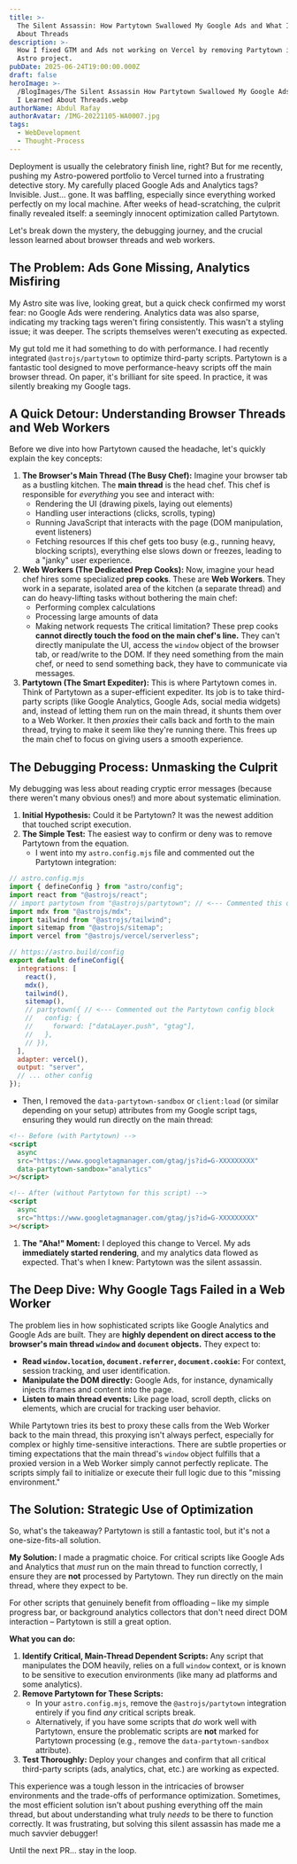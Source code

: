 ```yaml
---
title: >-
  The Silent Assassin: How Partytown Swallowed My Google Ads and What I Learned
  About Threads
description: >-
  How I fixed GTM and Ads not working on Vercel by removing Partytown in my
  Astro project.
pubDate: 2025-06-24T19:00:00.000Z
draft: false
heroImage: >-
  /BlogImages/The Silent Assassin How Partytown Swallowed My Google Ads and What
  I Learned About Threads.webp
authorName: Abdul Rafay
authorAvatar: /IMG-20221105-WA0007.jpg
tags:
  - WebDevelopment
  - Thought-Process
---
```


Deployment is usually the celebratory finish line, right? But for me recently, pushing my Astro-powered portfolio to Vercel turned into a frustrating detective story. My carefully placed Google Ads and Analytics tags? Invisible. Just... gone. It was baffling, especially since everything worked perfectly on my local machine. After weeks of head-scratching, the culprit finally revealed itself: a seemingly innocent optimization called Partytown.

Let's break down the mystery, the debugging journey, and the crucial lesson learned about browser threads and web workers.

## The Problem: Ads Gone Missing, Analytics Misfiring

My Astro site was live, looking great, but a quick check confirmed my worst fear: no Google Ads were rendering. Analytics data was also sparse, indicating my tracking tags weren't firing consistently. This wasn't a styling issue; it was deeper. The scripts themselves weren't executing as expected.

My gut told me it had something to do with performance. I had recently integrated `@astrojs/partytown` to optimize third-party scripts. Partytown is a fantastic tool designed to move performance-heavy scripts off the main browser thread. On paper, it's brilliant for site speed. In practice, it was silently breaking my Google tags.

## A Quick Detour: Understanding Browser Threads and Web Workers

Before we dive into how Partytown caused the headache, let's quickly explain the key concepts:

1. **The Browser's Main Thread (The Busy Chef):**
   Imagine your browser tab as a bustling kitchen. The **main thread** is the head chef. This chef is responsible for _everything_ you see and interact with:
   - Rendering the UI (drawing pixels, laying out elements)
   - Handling user interactions (clicks, scrolls, typing)
   - Running JavaScript that interacts with the page (DOM manipulation, event listeners)
   - Fetching resources
     If this chef gets too busy (e.g., running heavy, blocking scripts), everything else slows down or freezes, leading to a "janky" user experience.
2. **Web Workers (The Dedicated Prep Cooks):**
   Now, imagine your head chef hires some specialized **prep cooks**. These are **Web Workers**. They work in a separate, isolated area of the kitchen (a separate thread) and can do heavy-lifting tasks without bothering the main chef:
   - Performing complex calculations
   - Processing large amounts of data
   - Making network requests
     The critical limitation? These prep cooks **cannot directly touch the food on the main chef's line.** They can't directly manipulate the UI, access the `window` object of the browser tab, or read/write to the DOM. If they need something from the main chef, or need to send something back, they have to communicate via messages.
3. **Partytown (The Smart Expediter):**
   This is where Partytown comes in. Think of Partytown as a super-efficient expediter. Its job is to take third-party scripts (like Google Analytics, Google Ads, social media widgets) and, instead of letting them run on the main thread, it shunts them over to a Web Worker. It then _proxies_ their calls back and forth to the main thread, trying to make it seem like they're running there. This frees up the main chef to focus on giving users a smooth experience.

## The Debugging Process: Unmasking the Culprit

My debugging was less about reading cryptic error messages (because there weren't many obvious ones!) and more about systematic elimination.

1. **Initial Hypothesis:** Could it be Partytown? It was the newest addition that touched script execution.
2. **The Simple Test:** The easiest way to confirm or deny was to remove Partytown from the equation.
   - I went into my `astro.config.mjs` file and commented out the Partytown integration:

```javascript
// astro.config.mjs
import { defineConfig } from "astro/config";
import react from "@astrojs/react";
// import partytown from "@astrojs/partytown"; // <--- Commented this out
import mdx from "@astrojs/mdx";
import tailwind from "@astrojs/tailwind";
import sitemap from "@astrojs/sitemap";
import vercel from "@astrojs/vercel/serverless";

// https://astro.build/config
export default defineConfig({
  integrations: [
    react(),
    mdx(),
    tailwind(),
    sitemap(),
    // partytown({ // <--- Commented out the Partytown config block
    //   config: {
    //     forward: ["dataLayer.push", "gtag"],
    //   },
    // }),
  ],
  adapter: vercel(),
  output: "server",
  // ... other config
});
```

- Then, I removed the `data-partytown-sandbox` or `client:load` (or similar depending on your setup) attributes from my Google script tags, ensuring they would run directly on the main thread:

```html
<!-- Before (with Partytown) -->
<script
  async
  src="https://www.googletagmanager.com/gtag/js?id=G-XXXXXXXXX"
  data-partytown-sandbox="analytics"
></script>

<!-- After (without Partytown for this script) -->
<script
  async
  src="https://www.googletagmanager.com/gtag/js?id=G-XXXXXXXXX"
></script>
```

1. **The "Aha!" Moment:** I deployed this change to Vercel. My ads **immediately started rendering**, and my analytics data flowed as expected. That's when I knew: Partytown was the silent assassin.

## The Deep Dive: Why Google Tags Failed in a Web Worker

The problem lies in how sophisticated scripts like Google Analytics and Google Ads are built. They are **highly dependent on direct access to the browser's main thread `window` and `document` objects.** They expect to:

- **Read `window.location`, `document.referrer`, `document.cookie`:** For context, session tracking, and user identification.
- **Manipulate the DOM directly:** Google Ads, for instance, dynamically injects iframes and content into the page.
- **Listen to main thread events:** Like page load, scroll depth, clicks on elements, which are crucial for tracking user behavior.

While Partytown tries its best to proxy these calls from the Web Worker back to the main thread, this proxying isn't always perfect, especially for complex or highly time-sensitive interactions. There are subtle properties or timing expectations that the main thread's `window` object fulfills that a proxied version in a Web Worker simply cannot perfectly replicate. The scripts simply fail to initialize or execute their full logic due to this "missing environment."

## The Solution: Strategic Use of Optimization

So, what's the takeaway? Partytown is still a fantastic tool, but it's not a one-size-fits-all solution.

**My Solution:**
I made a pragmatic choice. For critical scripts like Google Ads and Analytics that _must_ run on the main thread to function correctly, I ensure they are **not** processed by Partytown. They run directly on the main thread, where they expect to be.

For other scripts that genuinely benefit from offloading – like my simple progress bar, or background analytics collectors that don't need direct DOM interaction – Partytown is still a great option.

**What you can do:**

1. **Identify Critical, Main-Thread Dependent Scripts:** Any script that manipulates the DOM heavily, relies on a full `window` context, or is known to be sensitive to execution environments (like many ad platforms and some analytics).
2. **Remove Partytown for These Scripts:**
   - In your `astro.config.mjs`, remove the `@astrojs/partytown` integration entirely if you find _any_ critical scripts break.
   - Alternatively, if you have some scripts that _do_ work well with Partytown, ensure the problematic scripts are **not** marked for Partytown processing (e.g., remove the `data-partytown-sandbox` attribute).
3. **Test Thoroughly:** Deploy your changes and confirm that all critical third-party scripts (ads, analytics, chat, etc.) are working as expected.

This experience was a tough lesson in the intricacies of browser environments and the trade-offs of performance optimization. Sometimes, the most efficient solution isn't about pushing everything off the main thread, but about understanding what truly _needs_ to be there to function correctly. It was frustrating, but solving this silent assassin has made me a much savvier debugger!

Until the next PR… stay in the loop.
